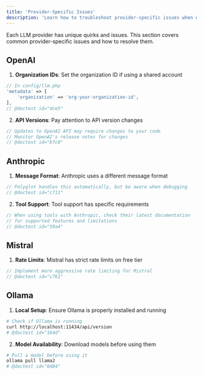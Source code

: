 ```yaml
---
title: 'Provider-Specific Issues'
description: 'Learn how to troubleshoot provider-specific issues when using Polyglot.'
---
```


Each LLM provider has unique quirks and issues. This section covers common provider-specific issues and how to resolve them.


## OpenAI

1. **Organization IDs**: Set the organization ID if using a shared account
```php
// In config/llm.php
'metadata' => [
    'organization' => 'org-your-organization-id',
],
// @doctest id="dce5"
```

2. **API Versions**: Pay attention to API version changes
```php
// Updates to OpenAI API may require changes to your code
// Monitor OpenAI's release notes for changes
// @doctest id="bfc0"
```

## Anthropic

1. **Message Format**: Anthropic uses a different message format
```php
// Polyglot handles this automatically, but be aware when debugging
// @doctest id="c711"
```

2. **Tool Support**: Tool support has specific requirements
```php
// When using tools with Anthropic, check their latest documentation
// for supported features and limitations
// @doctest id="59a4"
```

## Mistral

1. **Rate Limits**: Mistral has strict rate limits on free tier
```php
// Implement more aggressive rate limiting for Mistral
// @doctest id="c761"
```


## Ollama

1. **Local Setup**: Ensure Ollama is properly installed and running
```bash
# Check if Ollama is running
curl http://localhost:11434/api/version
# @doctest id="164d"
```

2. **Model Availability**: Download models before using them
```bash
# Pull a model before using it
ollama pull llama2
# @doctest id="0d84"
```
